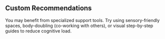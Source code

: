 ## Custom Recommendations

You may benefit from specialized support tools. Try using sensory-friendly spaces, body-doubling (co-working with others), or visual step-by-step guides to reduce cognitive load.